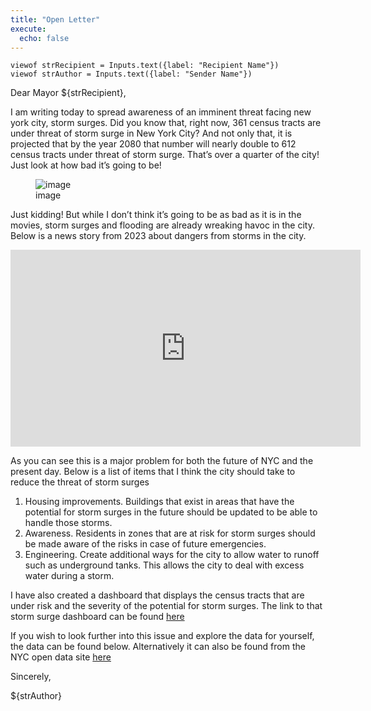 ```yaml
---
title: "Open Letter"
execute:
  echo: false
---
```


```ojs
viewof strRecipient = Inputs.text({label: "Recipient Name"})
viewof strAuthor = Inputs.text({label: "Sender Name"})
```

Dear Mayor \${strRecipient},

I am writing today to spread awareness of an imminent threat facing new york city, storm surges. Did you know that, right now, 361 census tracts are under threat of storm surge in New York City? And not only that, it is projected that by the year 2080 that number will nearly double to 612 census tracts under threat of storm surge. That's over a quarter of the city! Just look at how bad it's going to be!

![image](./TidalWave.jfif)

Just kidding! But while I don't think it's going to be as bad as it is in the movies, storm surges and flooding are already wreaking havoc in the city. Below is a news story from 2023 about dangers from storms in the city.

<iframe width="560" height="315" src="https://www.youtube.com/embed/5LnDkdgzLk8?si=NaU8hRMCwLXnCvEi" title="YouTube video player" frameborder="0" allow="accelerometer; autoplay; clipboard-write; encrypted-media; gyroscope; picture-in-picture; web-share" referrerpolicy="strict-origin-when-cross-origin" allowfullscreen>

</iframe>

As you can see this is a major problem for both the future of NYC and the present day. Below is a list of items that I think the city should take to reduce the threat of storm surges

1.  Housing improvements. Buildings that exist in areas that have the potential for storm surges in the future should be updated to be able to handle those storms.
2.  Awareness. Residents in zones that are at risk for storm surges should be made aware of the risks in case of future emergencies.
3.  Engineering. Create additional ways for the city to allow water to runoff such as underground tanks. This allows the city to deal with excess water during a storm.

I have also created a dashboard that displays the census tracts that are under risk and the severity of the potential for storm surges. The link to that storm surge dashboard can be found [here](https://www.arcgis.com/apps/dashboards/581b9c0a72994ad48e92efdbfac21195)

If you wish to look further into this issue and explore the data for yourself, the data can be found below. Alternatively it can also be found from the NYC open data site [here](https://data.cityofnewyork.us/Environment/New-York-City-s-Flood-Vulnerability-Index/mrjc-v9pm/about_data)

Sincerely,

\${strAuthor}
